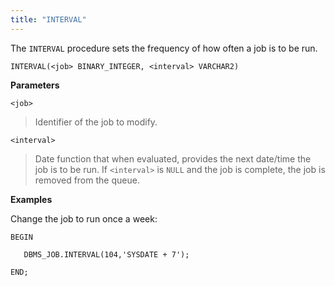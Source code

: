 ```yaml
---
title: "INTERVAL"
---
```




The `INTERVAL` procedure sets the frequency of how often a job is to be run.

`INTERVAL(<job> BINARY_INTEGER, <interval> VARCHAR2)`

**Parameters**

`<job>`

> Identifier of the job to modify.

`<interval>`

> Date function that when evaluated, provides the next date/time the job is to be run. If `<interval>` is `NULL` and the job is complete, the job is removed from the queue.

**Examples**

Change the job to run once a week:

``` text
BEGIN

   DBMS_JOB.INTERVAL(104,'SYSDATE + 7');

END;
```
